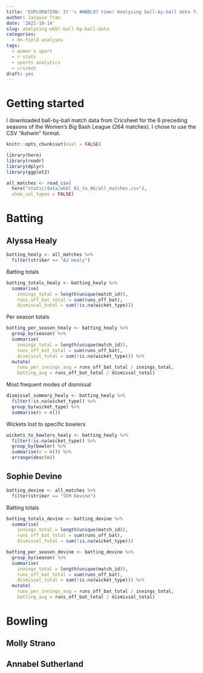 ```yaml
---
title: 'EXPLORATION: It''s #WBBL07 time! Analysing ball-by-ball data from past seasons'
author: Jacquie Tran
date: '2021-10-14'
slug: analysing-wbbl-ball-by-ball-data
categories:
  - On-field analyses
tags:
  - women's sport
  - r stats
  - sports analytics
  - cricket
draft: yes
---
```


# Getting started

I downloaded ball-by-ball match data from Cricsheet for the 6 preceding seasons of the Women's Big Bash League (264 matches). I chose to use the CSV "Ashwin" format.

```r

knitr::opts_chunk$set(eval = FALSE)

library(here)
library(readr)
library(dplyr)
library(ggplot2)

```

```r

all_matches <- read_csv(
  here("static/data/wbbl_01_to_06/all_matches.csv"),
  show_col_types = FALSE)

```

# Batting

## Alyssa Healy

```r

batting_healy <- all_matches %>%
  filter(striker == "AJ Healy")

```

Batting totals

```r

batting_totals_healy <- batting_healy %>%
  summarise(
    innings_total = length(unique(match_id)),
    runs_off_bat_total = sum(runs_off_bat),
    dismissal_total = sum(!is.na(wicket_type)))

```

Per season totals

```r

batting_per_season_healy <- batting_healy %>%
  group_by(season) %>%
  summarise(
    innings_total = length(unique(match_id)),
    runs_off_bat_total = sum(runs_off_bat),
    dismissal_total = sum(!is.na(wicket_type))) %>%
  mutate(
    runs_per_innings_avg = runs_off_bat_total / innings_total,
    batting_avg = runs_off_bat_total / dismissal_total)

```

Most frequent modes of dismissal

```r

dismissal_summary_healy <- batting_healy %>%
  filter(!is.na(wicket_type)) %>%
  group_by(wicket_type) %>%
  summarise(n = n())

```

Wickets lost to specific bowlers

```r

wickets_to_bowlers_healy <- batting_healy %>%
  filter(!is.na(wicket_type)) %>%
  group_by(bowler) %>%
  summarise(n = n()) %>%
  arrange(desc(n))

```

## Sophie Devine

```r

batting_devine <- all_matches %>%
  filter(striker == "SFM Devine")

```

Batting totals

```r

batting_totals_devine <- batting_devine %>%
  summarise(
    innings_total = length(unique(match_id)),
    runs_off_bat_total = sum(runs_off_bat),
    dismissal_total = sum(!is.na(wicket_type)))

```

```r

batting_per_season_devine <- batting_devine %>%
  group_by(season) %>%
  summarise(
    innings_total = length(unique(match_id)),
    runs_off_bat_total = sum(runs_off_bat),
    dismissal_total = sum(!is.na(wicket_type))) %>%
  mutate(
    runs_per_innings_avg = runs_off_bat_total / innings_total,
    batting_avg = runs_off_bat_total / dismissal_total)

```

# Bowling

## Molly Strano

## Annabel Sutherland